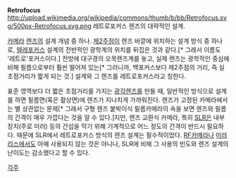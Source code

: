 '''Retrofocus'''
http://upload.wikimedia.org/wikipedia/commons/thumb/b/bb/Retrofocus.svg/500px-Retrofocus.svg.png
레트로포커스 렌즈의 대략적인 설계.

[[카메라]] [[렌즈]]의 설계 개념 중 하나.
[[제2주점]]이 렌즈 바깥에 위치하는 설계 방식 중 하나로, [[텔레포커스]] 설계의 전반적인 광학계의 위치를 뒤집은 것과 같다.[* 그래서 이름도 '레트로'포커스이다.] 전방에 대구경의 오목렌즈계를 놓고, 실제 렌즈는 광학적인 중심에 비해 필름으로부터 훨씬 떨어져 있는[* 그러니까, 백포커스보다 제2주점의 거리, 즉 실초점거리가 짧게 되는 것.] 설계와 그 렌즈를 레트로포커스라고 칭한다.

표준 영역보다 더 짧은 초점거리를 가지는 [[광각렌즈]]를 만들 때, 일반적인 방식으로 설계를 하면 필름면(혹은 촬상면)에 렌즈가 지나치게 가까워진다.
렌즈가 고정된 카메라에서는 별 상관없는 문제[* 그래서 구형 렌즈 붙박이식 필름카메라의 속을 보면 렌즈와 필름의 간격이 매우 가깝다는 것을 알 수 있다.]지만, 렌즈 교환식 카메라, 특히 [[SLR]]은 내부 장치(주로 미러) 등의 간섭을 막기 위해 기계적으로 어느 정도의 간격이 반드시 필요하다. 때문에 SLR에서 레트로포커스 방식의 렌즈 설계는 필수적이었다. [[RF카메라]]나 [[미러리스]]에서도 아예 사용되지 않는 것은 아니나, SLR에 비해 그 사용의 빈도와 렌즈 설계의 난이도는 감소했다고 할 수 있다.

[[각주]]
